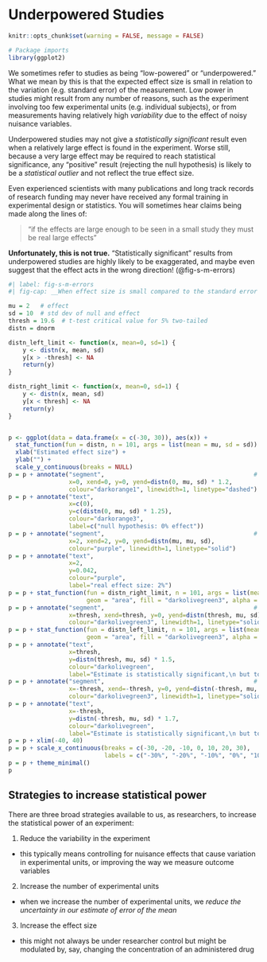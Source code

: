 # Underpowered Studies {#sec-underpowered}

```r
knitr::opts_chunk$set(warning = FALSE, message = FALSE) 

# Package imports
library(ggplot2)
```

We sometimes refer to studies as being "low-powered" or "underpowered." What we mean by this is that the expected effect size is small in relation to the variation (e.g. standard error) of the measurement. Low power in studies might result from any number of reasons, such as the experiment involving too few experimental units (e.g. individual subjects), or from measurements having relatively high _variability_ due to the effect of noisy nuisance variables.

Underpowered studies may not give a _statistically significant_ result even when a relatively large effect is found in the experiment. Worse still, because a very large effect may be required to reach statistical significance, any "positive" result (rejecting the null hypothesis) is likely to be a _statistical outlier_ and not reflect the true effect size. 

::: {.callout-important}
Even experienced scientists with many publications and long track records of research funding may never have received any formal training in experimental design or statistics. You will sometimes hear claims being made along the lines of:

> "if the effects are large enough to be seen in a small study they must be real large effects”

**Unfortunately, this is not true.** "Statistically significant" results from underpowered studies are highly likely to be exaggerated, and maybe even suggest that the effect acts in the wrong direction! (@fig-s-m-errors)
:::

```r
#| label: fig-s-m-errors
#| fig-cap: __When effect size is small compared to the standard error of the measurement, statistical power is low, and the study is underpowered.__ In this figure, the null hypothesis is that there is no effect (orange dashed line). The real effect size of the intervention under study is assumed to be 2% of the size of the control (the purple solid line), and estimates are assumed to have the same standard error as the control experiment. The black curve represents the distribution of possible estimates of effect size as a Normal distribution with $\mu=2\%, \sigma=10\%$. The shape of the curve shows that statistical significance is unlikely to be achieved (we would need a 19% effect size, with this level of variation) but, if it is achieved, it is misleading, as there is a reasonable chance (39%) that the significant result will be in the wrong direction and, in any case, the magnitude of the effect size will be greatly overestimated. (Adapted from Figure 16.1 in Gelman _et al._ "Regression and Other Stories")

mu = 2   # effect
sd = 10  # std dev of null and effect
thresh = 19.6  # t-test critical value for 5% two-tailed
distn = dnorm

distn_left_limit <- function(x, mean=0, sd=1) {
    y <- distn(x, mean, sd)
    y[x > -thresh] <- NA
    return(y)
}

distn_right_limit <- function(x, mean=0, sd=1) {
    y <- distn(x, mean, sd)
    y[x < thresh] <- NA
    return(y)
}


p <- ggplot(data = data.frame(x = c(-30, 30)), aes(x)) +
  stat_function(fun = distn, n = 101, args = list(mean = mu, sd = sd)) +
  xlab("Estimated effect size") +
  ylab("") +
  scale_y_continuous(breaks = NULL) 
p = p + annotate("segment",                                          # show the null hypothesis (no effect)
                 x=0, xend=0, y=0, yend=distn(0, mu, sd) * 1.2,                       # as a dotted line
                 colour="darkorange1", linewidth=1, linetype="dashed")
p = p + annotate("text",                                             
                 x=c(0),
                 y=c(distn(0, mu, sd) * 1.25),
                 colour="darkorange3",
                 label=c("null hypothesis: 0% effect"))
p = p + annotate("segment",                                          # show the effect size
                 x=2, xend=2, y=0, yend=distn(mu, mu, sd),                       # as a solid line
                 colour="purple", linewidth=1, linetype="solid")
p = p + annotate("text",                                             
                 x=2,
                 y=0.042,
                 colour="purple",
                 label="real effect size: 2%")
p = p + stat_function(fun = distn_right_limit, n = 101, args = list(mean = mu, sd = sd),
                      geom = "area", fill = "darkolivegreen3", alpha = 0.2)
p = p + annotate("segment",                                          # show the effect size
                 x=thresh, xend=thresh, y=0, yend=distn(thresh, mu, sd),                       # as a solid line
                 colour="darkolivegreen3", linewidth=1, linetype="solid")
p = p + stat_function(fun = distn_left_limit, n = 101, args = list(mean = mu, sd = sd),
                      geom = "area", fill = "darkolivegreen3", alpha = 0.2)
p = p + annotate("text",                                             
                 x=thresh,
                 y=distn(thresh, mu, sd) * 1.5,
                 colour="darkolivegreen",
                 label="Estimate is statistically significant,\n but too large")
p = p + annotate("segment",                                          # show the effect size
                 x=-thresh, xend=-thresh, y=0, yend=distn(-thresh, mu, sd),                       # as a solid line
                 colour="darkolivegreen3", linewidth=1, linetype="solid")                 
p = p + annotate("text",                                             
                 x=-thresh,
                 y=distn(-thresh, mu, sd) * 1.7,
                 colour="darkolivegreen",
                 label="Estimate is statistically significant,\n but too large and in the wrong direction")
p = p + xlim(-40, 40) 
p = p + scale_x_continuous(breaks = c(-30, -20, -10, 0, 10, 20, 30),
                           labels = c("-30%", "-20%", "-10%", "0%", "10%", "20%", "30%")) 
p = p + theme_minimal()
p
```

::: {.callout-tip}
## Strategies to increase statistical power

There are three broad strategies available to us, as researchers, to increase the statistical power of an experiment:

1. Reduce the variability in the experiment
  - this typically means controlling for nuisance effects that cause variation in experimental units, or improving the way we measure outcome variables
2. Increase the number of experimental units
  - when we increase the number of experimental units, we _reduce the uncertainty in our estimate of error of the mean_
3. Increase the effect size
  - this might not always be under researcher control but might be modulated by, say, changing the concentration of an administered drug
:::
